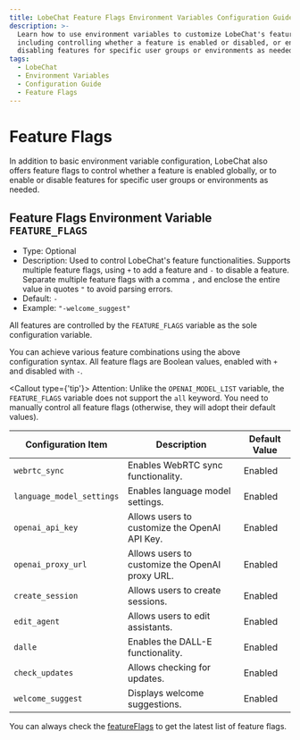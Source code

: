 ```yaml
---
title: LobeChat Feature Flags Environment Variables Configuration Guide
description: >-
  Learn how to use environment variables to customize LobeChat's feature flags,
  including controlling whether a feature is enabled or disabled, or enabling or
  disabling features for specific user groups or environments as needed.
tags:
  - LobeChat
  - Environment Variables
  - Configuration Guide
  - Feature Flags
---
```


# Feature Flags

In addition to basic environment variable configuration, LobeChat also offers feature flags to control whether a feature is enabled globally, or to enable or disable features for specific user groups or environments as needed.

## Feature Flags Environment Variable `FEATURE_FLAGS`

- Type: Optional
- Description: Used to control LobeChat's feature functionalities. Supports multiple feature flags, using `+` to add a feature and `-` to disable a feature. Separate multiple feature flags with a comma `,` and enclose the entire value in quotes `"` to avoid parsing errors.
- Default: `-`
- Example: `"-welcome_suggest"`

All features are controlled by the `FEATURE_FLAGS` variable as the sole configuration variable.

You can achieve various feature combinations using the above configuration syntax. All feature flags are Boolean values, enabled with `+` and disabled with `-`.

<Callout type={'tip'}>
Attention: Unlike the `OPENAI_MODEL_LIST` variable, the `FEATURE_FLAGS` variable does not support the `all` keyword. You need to manually control all feature flags (otherwise, they will adopt their default values).
</Callout>

| Configuration Item        | Description                       | Default Value |
| ------------------------- | --------------------------------- | ------------- |
| `webrtc_sync`             | Enables WebRTC sync functionality.| Enabled       |
| `language_model_settings` | Enables language model settings.  | Enabled       |
| `openai_api_key`          | Allows users to customize the OpenAI API Key. | Enabled       |
| `openai_proxy_url`        | Allows users to customize the OpenAI proxy URL. | Enabled       |
| `create_session`          | Allows users to create sessions.  | Enabled       |
| `edit_agent`              | Allows users to edit assistants.  | Enabled       |
| `dalle`                   | Enables the DALL-E functionality. | Enabled       |
| `check_updates`           | Allows checking for updates.      | Enabled       |
| `welcome_suggest`         | Displays welcome suggestions.     | Enabled       |

You can always check the [featureFlags](https://github.com/lobehub/lobe-chat/blob/main/src/config/featureFlags/schema.ts) to get the latest list of feature flags.
